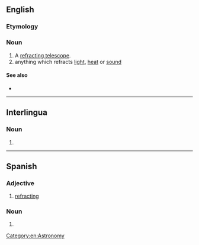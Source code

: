 ==English==
{{wikipedia}}

===Etymology===
{{suffix|refract|or|lang=en}}

===Noun===
{{en-noun}}

# A [[refracting telescope]].
# anything which refracts [[light]], [[heat]] or [[sound]]

====See also====
* {{l|en|reflector}}

[[Category:en:Astronomy]]

----

==Interlingua==

===Noun===
{{ia-noun|es}}

# {{l|en|refractor}}
----
==Spanish==

===Adjective===
{{es-adj|f=refractora|mpl=refractores}}

# [[refracting]]

===Noun===
{{es-noun|m}}

# {{l|en|refractor}}